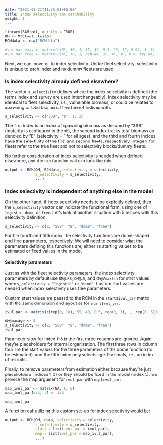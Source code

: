 ```yaml
---
date: "2021-01-21T11:35:01+06:00"
title: Index selectivity and catchability
weight: 2
---
```


```r
library(SAMtool, quietly = TRUE)
OM <- MSEtool::testOM
RCMdata <- new("RCMdata")

#vul_par_easy <- matrix(c(55, 30, 1, 55, 30, 0.5, 20, 19, 0.9), 3, 3)
#vul_par_free <- matrix(c(55, 30, 1, rep(NA, 3), 45, 30, 0.5, rep(NA, 3), 0.1, 0.3, 0.7, 1, 1, 1), 6, 3)

```

Next, we can move on to index selectivity. Unlike fleet selectivity, selectivity is unique to each index and no dummy fleets are used.

### Is index selectivity already defined elsewhere?

The vector `s_selectivity` defines where the index selectivity is defined (the terms index and survey are used interchangeably). Index selectivity may be identical to fleet selectivity, i.e., vulnerable biomass, or could be related to spawning or total biomass. If we have 4 indices with:

```r
s_selectivity <- c("SSB", "B", 1, 2)
```

The first index is an index of spawning biomass as denoted by "SSB" (maturity is configured in the `OM`), the second index tracks total biomass as denoted by "B" (selectivity = 1 for all ages), and the third and fourth indices have the selectivity of the first and second fleets, respectively. Integers for fleets refer to the true fleet and not to selectivity blocks/dummy fleets. 

No further consideration of index selectivity is needed when defined elsewhere, and the `RCM` function call can look like this:

```r
output <- RCM(OM, RCMdata, selectivity = selectivity, 
              s_selectivity = s_selectivity, 
              ...)
```

### Index selectivity is independent of anything else in the model

On the other hand, if index selectivity needs to be explicitly defined, then the `s_selectivity` vector can indicate the functional form, using one of `logistic`, `dome`, or `free`. Let's look at another situation with 5 indices with this selectivity definition:

```r
s_selectivity <- c(2, "SSB", "B", "dome", "free")
```

For the fourth and fifth index, the selectivity functions are dome-shaped and free parameters, respectively. We will need to consider what the parameters defining this functions are, either as starting values to be estimated or fixed values in the model.

#### Selectivity parameters

Just as with the fleet selectivity parameters, the index selectivity parameters by default use `OM@LFS`, `OM@L5`, and `OM@Vmaxlen` for start values when `s_selectivity = "logistic"` or `"dome"`. Custom start values are needed when index selectivity uses free parameters. 

Custom start values are passed to the RCM in the `start$ivul_par` matrix with the same dimension and layout as for `start$vul_par`:

```r
ivul_par <- matrix(c(rep(0, 18), 55, 40, 0.5, rep(0, 3), 1, rep(0, 5)), 6, 5)
```
```r
OM@maxage <- 5
s_selectivity <- c(2, "SSB", "B", "dome", "free")
ivul_par
```

Parameter slots for index 1-3 in the first three columns are ignored. Again they're placeholders for internal organization. The first three rows in column four are the start values for the three parameters of the dome function (to be estimated), and the fifth index only selects age-0 animals, i.e., an index of recruits.

Finally, to remove parameters from estimation either because they're just placeholders (indices 1-3) or they should be fixed in the model (index 5), we provide the map argument for `ivul_par` with `map$ivul_par`:

```r
map_ivul_par <- matrix(NA, 6, 5)
map_ivul_par[1:3, 4] <- 1:3
```
```r
map_ivul_par
```

A function call utilizing this custom set-up for index selectivity would be:

```r
output <- RCM(OM, data, selectivity = selectivity, 
              s_selectivity = s_selectivity, 
              start = list(ivul_par = ivul_par), 
              map = list(ivul_par = map_ivul_par), 
              ...)
```


